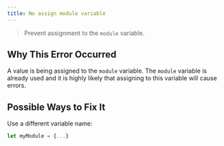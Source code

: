 ```yaml
---
title: No assign module variable
---
```


> Prevent assignment to the `module` variable.

## Why This Error Occurred

A value is being assigned to the `module` variable. The `module` variable is already used and it is highly likely that assigning to this variable will cause errors.

## Possible Ways to Fix It

Use a different variable name:

```js filename="example.js"
let myModule = {...}
```
